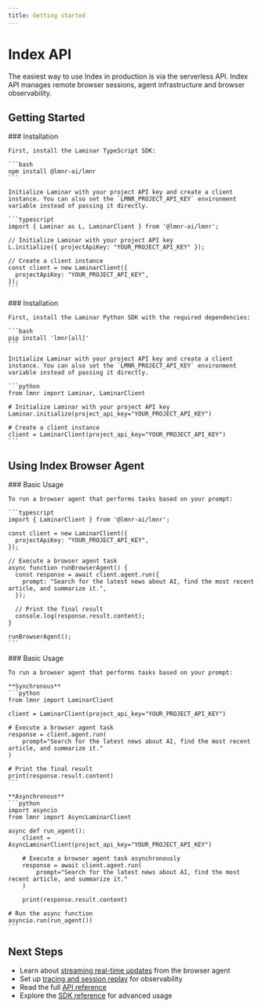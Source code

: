 ```yaml
---
title: Getting started
---
```

# Index API 

The easiest way to use Index in production is via the serverless API. Index API manages remote browser sessions, agent infrastructure and browser observability.

## Getting Started

<Tabs>
  <Tab title="TypeScript">
    ### Installation
    
    First, install the Laminar TypeScript SDK:
    
    ```bash
    npm install @lmnr-ai/lmnr
    ```
        
    Initialize Laminar with your project API key and create a client instance. You can also set the `LMNR_PROJECT_API_KEY` environment variable instead of passing it directly.
    
    ```typescript
    import { Laminar as L, LaminarClient } from '@lmnr-ai/lmnr';
    
    // Initialize Laminar with your project API key
    L.initialize({ projectApiKey: "YOUR_PROJECT_API_KEY" });
    
    // Create a client instance
    const client = new LaminarClient({
      projectApiKey: "YOUR_PROJECT_API_KEY",
    });
    ```
  </Tab>
  <Tab title="Python">
    ### Installation
    
    First, install the Laminar Python SDK with the required dependencies:
    
    ```bash
    pip install 'lmnr[all]'
    ```
        
    Initialize Laminar with your project API key and create a client instance. You can also set the `LMNR_PROJECT_API_KEY` environment variable instead of passing it directly.
    
    ```python
    from lmnr import Laminar, LaminarClient
    
    # Initialize Laminar with your project API key
    Laminar.initialize(project_api_key="YOUR_PROJECT_API_KEY")
    
    # Create a client instance
    client = LaminarClient(project_api_key="YOUR_PROJECT_API_KEY")
    ```
  </Tab>
</Tabs>

## Using Index Browser Agent

<Tabs>
  <Tab title="TypeScript">
    ### Basic Usage
    
    To run a browser agent that performs tasks based on your prompt:
    
    ```typescript
    import { LaminarClient } from '@lmnr-ai/lmnr';
    
    const client = new LaminarClient({
      projectApiKey: "YOUR_PROJECT_API_KEY",
    });
    
    // Execute a browser agent task
    async function runBrowserAgent() {
      const response = await client.agent.run({
        prompt: "Search for the latest news about AI, find the most recent article, and summarize it.",
      });
    
      // Print the final result
      console.log(response.result.content);
    }
    
    runBrowserAgent();
    ```
  </Tab>
  <Tab title="Python">
    ### Basic Usage
    
    To run a browser agent that performs tasks based on your prompt:
    
    **Synchronous**
    ```python
    from lmnr import LaminarClient
    
    client = LaminarClient(project_api_key="YOUR_PROJECT_API_KEY")
    
    # Execute a browser agent task
    response = client.agent.run(
        prompt="Search for the latest news about AI, find the most recent article, and summarize it."
    )
    
    # Print the final result
    print(response.result.content)
    ```
    
    **Asynchronous**
    ```python
    import asyncio
    from lmnr import AsyncLaminarClient
    
    async def run_agent():
        client = AsyncLaminarClient(project_api_key="YOUR_PROJECT_API_KEY")
        
        # Execute a browser agent task asynchronously
        response = await client.agent.run(
            prompt="Search for the latest news about AI, find the most recent article, and summarize it."
        )
        
        print(response.result.content)
    
    # Run the async function
    asyncio.run(run_agent())
    ```
  </Tab>
</Tabs>

## Next Steps

- Learn about [streaming real-time updates](/index-agent/api/streaming) from the browser agent
- Set up [tracing and session replay](/index-agent/api/tracing) for observability
- Read the full [API reference](/api-reference/agent/agent_run)
- Explore the [SDK reference](/index-agent/api/sdk-reference) for advanced usage